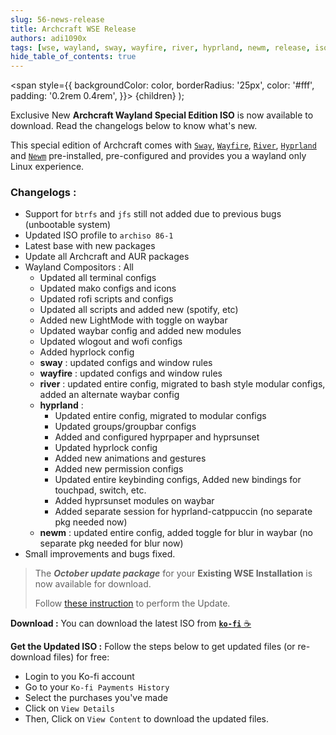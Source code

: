 ```yaml
---
slug: 56-news-release
title: Archcraft WSE Release
authors: adi1090x
tags: [wse, wayland, sway, wayfire, river, hyprland, newm, release, iso]
hide_table_of_contents: true
---
```


<!-- Badges -->
  <span
    style={{
      backgroundColor: color,
      borderRadius: '25px',
      color: '#fff',
      padding: '0.2rem 0.4rem',
    }}>
    {children}
  </span>
);

<Highlight color="#e06b74">Exclusive</Highlight> New **Archcraft Wayland Special Edition ISO** is now available to download. Read the changelogs below to know what's new. 

<!--truncate-->

This special edition of Archcraft comes with [`Sway`](/docs/wayland-compositors/sway), [`Wayfire`](/docs/wayland-compositors/wayfire), [`River`](/docs/wayland-compositors/river), [`Hyprland`](/docs/wayland-compositors/hyprland) and [`Newm`](/docs/wayland-compositors/newm) pre-installed, pre-configured and provides you a wayland only Linux experience.

### Changelogs :
- Support for `btrfs` and `jfs` still not added due to previous bugs (unbootable system)
- Updated ISO profile to `archiso 86-1`
- Latest base with new packages
- Update all Archcraft and AUR packages
- Wayland Compositors : All
  - Updated all terminal configs
  - Updated mako configs and icons
  - Updated rofi scripts and configs
  - Updated all scripts and added new (spotify, etc)
  - Added new LightMode with toggle on waybar
  - Updated waybar config and added new modules
  - Updated wlogout and wofi configs
  - Added hyprlock config
  - **sway** : updated configs and window rules
  - **wayfire** : updated configs and window rules
  - **river** : updated entire config, migrated to bash style modular configs, added an alternate waybar config
  - **hyprland** :
    - Updated entire config, migrated to modular configs
    - Updated groups/groupbar configs
    - Added and configured hyprpaper and hyprsunset
    - Updated hyprlock config
    - Added new animations and gestures
    - Added new permission configs
    - Updated entire keybinding configs, Added new bindings for touchpad, switch, etc.
    - Added hyprsunset modules on waybar
    - Added separate session for hyprland-catppuccin (no separate pkg needed now)
  - **newm** : updated entire config, added toggle for blur in waybar (no separate pkg needed for blur now)
- Small improvements and bugs fixed.

> The ***October update package*** for your **Existing WSE Installation** is now available for download.
> 
> Follow [these instruction](https://wiki.archcraft.io/docs/premium/wse#update) to perform the Update.

**Download :** You can download the latest ISO from [**`ko-fi`** ☕](https://ko-fi.com/s/213becbf00)

**Get the Updated ISO :**  Follow the steps below to get updated files (or re-download files) for free:
- Login to you Ko-fi account
- Go to your `Ko-fi Payments History`
- Select the purchases you've made
- Click on `View Details`
- Then, Click on `View Content` to download the updated files.
